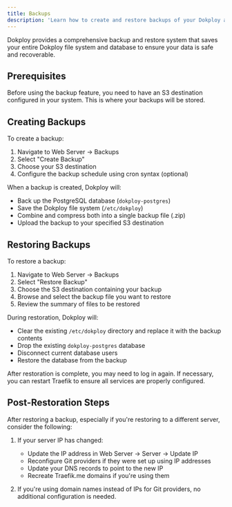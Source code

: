 ```yaml
---
title: Backups
description: 'Learn how to create and restore backups of your Dokploy applications and services.'
---
```



Dokploy provides a comprehensive backup and restore system that saves your entire Dokploy file system and database to ensure your data is safe and recoverable.

## Prerequisites

Before using the backup feature, you need to have an S3 destination configured in your system. This is where your backups will be stored.

## Creating Backups

To create a backup:

1. Navigate to Web Server → Backups
2. Select "Create Backup"
3. Choose your S3 destination
4. Configure the backup schedule using cron syntax (optional)

When a backup is created, Dokploy will:
- Back up the PostgreSQL database (`dokploy-postgres`)
- Save the Dokploy file system (`/etc/dokploy`)
- Combine and compress both into a single backup file (.zip)
- Upload the backup to your specified S3 destination

## Restoring Backups

To restore a backup:

1. Navigate to Web Server → Backups
2. Select "Restore Backup"
3. Choose the S3 destination containing your backup
4. Browse and select the backup file you want to restore
5. Review the summary of files to be restored

During restoration, Dokploy will:
- Clear the existing `/etc/dokploy` directory and replace it with the backup contents
- Drop the existing `dokploy-postgres` database
- Disconnect current database users
- Restore the database from the backup

<Callout type="info">
After restoration is complete, you may need to log in again. If necessary, you can restart Traefik to ensure all services are properly configured.
</Callout>

## Post-Restoration Steps

After restoring a backup, especially if you're restoring to a different server, consider the following:

1. If your server IP has changed:
   - Update the IP address in Web Server → Server → Update IP
   - Reconfigure Git providers if they were set up using IP addresses
   - Update your DNS records to point to the new IP
   - Recreate Traefik.me domains if you're using them

2. If you're using domain names instead of IPs for Git providers, no additional configuration is needed.

